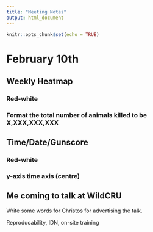 ```yaml
---
title: "Meeting Notes"
output: html_document
---
```


```r
knitr::opts_chunk$set(echo = TRUE)
```

# February 10th

## Weekly Heatmap

### Red-white

### Format the total number of animals killed to be X,XXX,XXX,XXX


## Time/Date/Gunscore

### Red-white

### y-axis time axis (centre)

## Me coming to talk at WildCRU 

Write some words for Christos for advertising the talk.

Reproducability, IDN, on-site training



